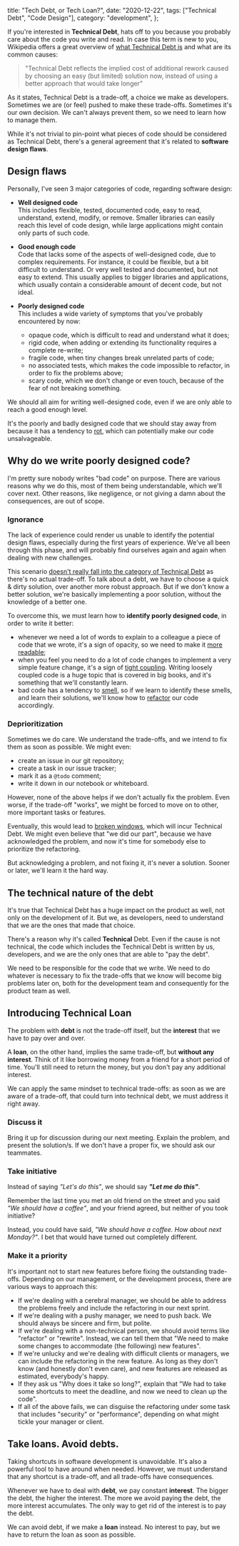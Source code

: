 
  title: "Tech Debt, or Tech Loan?",
  date: "2020-12-22",
  tags: ["Technical Debt", "Code Design"],
  category: "development",
};


If you're interested in **Technical Debt**, hats off to you because you probably care about the code you write and
read. In case this term is new to you, Wikipedia offers a great overview of [what Technical Debt
is](https://en.wikipedia.org/wiki/Technical_debt) and what are its common causes:

> "Technical Debt reflects the implied cost of additional rework caused by choosing an easy (but limited) solution now,
> instead of using a better approach that would take longer"

As it states, Technical Debt is a trade-off, a choice we make as developers. Sometimes we are (or feel) pushed to make
these trade-offs. Sometimes it's our own decision. We can't always prevent them, so we need to learn how to manage them.

While it's not trivial to pin-point what pieces of code should be considered as Technical Debt, there's a general
agreement that it's related to **software design flaws**.

## Design flaws

Personally, I've seen 3 major categories of code, regarding software design:

- **Well designed code**  
  This includes flexible, tested, documented code, easy to read, understand, extend, modify, or remove.
  Smaller libraries can easily reach this level of code design, while large applications might contain only parts of such
  code.

- **Good enough code**  
  Code that lacks some of the aspects of well-designed code, due to complex requirements.
  For instance, it could be flexible, but a bit difficult to understand. Or very well tested and documented, but not easy to extend.
  This usually applies to bigger libraries and applications, which usually contain a considerable amount of decent code,
  but not ideal.

- **Poorly designed code**  
  This includes a wide variety of symptoms that you've probably encountered by now:
  - opaque code, which is difficult to read and understand what it does;
  - rigid code, when adding or extending its functionality requires a complete re-write;
  - fragile code, when tiny changes break unrelated parts of code;
  - no associated tests, which makes the code impossible to refactor, in order to fix the problems above;
  - scary code, which we don't change or even touch, because of the fear of not breaking something.

We should all aim for writing well-designed code, even if we are only able to reach a good enough level.

It's the poorly and badly designed code that we should stay away from because it has a tendency to [rot](https://en.wikipedia.org/wiki/Software_rot), which can potentially make our code unsalvageable.

## Why do we write poorly designed code?

I'm pretty sure nobody writes "bad code" on purpose. There are various reasons why we do this, most of them being understandable, which we'll cover next. Other reasons, like negligence, or not giving a damn about the consequences, are out of scope.

### Ignorance

The lack of experience could render us unable to identify the potential design flaws, especially during the first years
of experience. We've all been through this phase, and will probably find ourselves again and again when dealing with new
challenges.

This scenario [doesn't really fall into the category of Technical
Debt](https://sites.google.com/site/unclebobconsultingllc/a-mess-is-not-a-technical-debt) as there's no actual
trade-off. To talk about a debt, we have to choose a quick & dirty solution, over another more robust approach. But if we don't know a better solution, we're basically implementing a poor solution, without the knowledge of a better one.

To overcome this, we must learn how to **identify poorly designed code**, in order to write it better:

- whenever we need a lot of words to explain to a colleague a piece of code that we wrote, it's a sign of opacity, so we need to make it [more readable](https://blog.pragmaticengineer.com/readable-code/);
- when you feel you need to do a lot of code changes to implement a very simple feature change, it's a sign of [tight coupling](<https://en.wikipedia.org/wiki/Coupling_(computer_programming)>). Writing loosely coupled code is a huge topic that is covered in big books, and it's something that we'll constantly learn.
- bad code has a tendency to [smell](https://en.wikipedia.org/wiki/Code_smell), so if we learn to identify these smells, and learn their solutions, we'll know how to [refactor](https://en.wikipedia.org/wiki/Code_refactoring) our code accordingly.

<!-- ### Negligence

Sometimes we simply don't care. We are aware that we've chosen a quick & dirty solution, we acknowledge that it will
have consequences later on, but we only care about the present.

This mindset will always incur Technical Debt, which would lead to [broken
windows](https://blog.codinghorror.com/the-broken-window-theory/), and eventually could cause the project to get out of
control if not addressed.

If we don't learn from others' teachings, we should at least learn from our own mistakes. -->

### Deprioritization

Sometimes we do care. We understand the trade-offs, and we intend to fix them as soon as possible. We might even:

- create an issue in our git repository;
- create a task in our issue tracker;
- mark it as a `@todo` comment;
- write it down in our notebook or whiteboard.

However, none of the above helps if we don't actually fix the problem. Even worse, if the trade-off "works", we might be forced to
move on to other, more important tasks or features.

Eventually, this would lead to [broken windows](https://blog.codinghorror.com/the-broken-window-theory/), which will incur Technical Debt. We might even believe that "we did our part", because we have acknowledged the problem, and now it's time for somebody else to prioritize the refactoring.

But acknowledging a problem, and not fixing it, it's never a solution. Sooner or later, we'll learn it the hard way.

## The technical nature of the debt

It's true that Technical Debt has a huge impact on the product as well, not only on the development of it. But we, as
developers, need to understand that we are the ones that made that choice.

There's a reason why it's called **Technical** Debt. Even if the cause is not technical, the code which includes the
Technical Debt is written by us, developers, and we are the only ones that are able to "pay the debt".

We need to be responsible for the code that we write. We need to do whatever is necessary to fix the trade-offs that we
know will become big problems later on, both for the development team and consequently for the product team as well.

## Introducing Technical Loan

The problem with **debt** is not the trade-off itself, but the **interest** that we have to pay over and over.

A **loan**, on the other hand, implies the same trade-off, but **without any interest**. Think of it like borrowing
money from a friend for a short period of time. You'll still need to return the money, but you don't pay any additional interest.

We can apply the same mindset to technical trade-offs: as soon as we are aware of a trade-off, that could turn into
technical debt, we must address it right away.

### Discuss it

Bring it up for discussion during our next meeting. Explain the problem, and present the solution/s. If we don't have a proper fix, we should ask our teammates.

### Take initiative

Instead of saying _"Let's do this"_, we should say _**"Let me do this"**_.

Remember the last time you met an old friend on the street and you said _"We should have a coffee"_, and your friend agreed, but neither of you took initiative?

Instead, you could have said, _"We should have a coffee. How about next Monday?"_. I bet that would have turned out completely different.

### Make it a priority

It's important not to start new features before fixing the outstanding trade-offs. Depending on our management, or the development process, there are various ways to approach this:

- If we're dealing with a cerebral manager, we should be able to address the problems freely and include the refactoring in our next sprint.
- If we're dealing with a pushy manager, we need to push back. We should always be sincere and firm, but polite.
- If we're dealing with a non-technical person, we should avoid terms like "refactor" or "rewrite". Instead, we can tell them that "We need to make some changes to accommodate (the following) new features".
- If we're unlucky and we're dealing with difficult clients or managers, we can include the refactoring in the new feature. As long as they don't know (and honestly don't even care), and new features are released as estimated, everybody's happy.
- If they ask us "Why does it take so long?", explain that "We had to take some shortcuts to meet the deadline, and now we need to clean up the code".
- If all of the above fails, we can disguise the refactoring under some task that includes "security" or "performance", depending on what might tickle your manager or client.

## Take loans. Avoid debts.

Taking shortcuts in software development is unavoidable. It's also a powerful tool to have around when needed. However, we must understand that any shortcut is a trade-off, and all trade-offs have consequences.

Whenever we have to deal with **debt**, we pay constant **interest**. The bigger the debt, the higher the interest. The more we avoid paying the debt, the more interest accumulates.
The only way to get rid of the interest is to pay the debt.

We can avoid debt, if we make a **loan** instead. No interest to pay, but we have to return the loan as soon as
possible.
